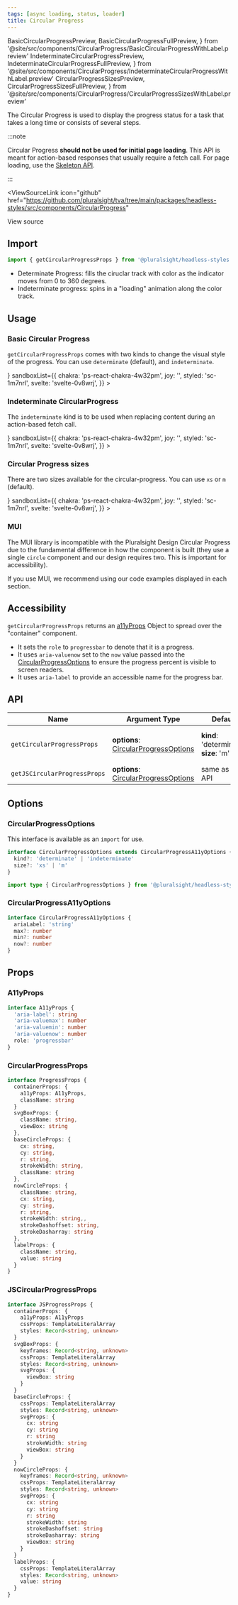 ```yaml
---
tags: [async loading, status, loader]
title: Circular Progress
---
```


  BasicCircularProgressPreview,
  BasicCircularProgressFullPreview,
} from '@site/src/components/CircularProgress/BasicCircularProgressWithLabel.preview'
  IndeterminateCircularProgressPreview,
  IndeterminateCircularProgressFullPreview,
} from '@site/src/components/CircularProgress/IndeterminateCircularProgressWithLabel.preview'
  CircularProgressSizesPreview,
  CircularProgressSizesFullPreview,
} from '@site/src/components/CircularProgress/CircularProgressSizesWithLabel.preview'

The Circular Progress is used to display the progress status for a task that takes a long time or consists of several steps.

:::note

Circular Progress **should not be used for initial page loading**. This API is meant for action-based responses that usually require a fetch call. For page loading, use the [Skeleton API](./Skeleton.mdx).

:::

<ViewSourceLink
  icon="github"
  href="https://github.com/pluralsight/tva/tree/main/packages/headless-styles/src/components/CircularProgress"
>
  View source
</ViewSourceLink>

## Import

```javascript
import { getCircularProgressProps } from '@pluralsight/headless-styles'
```

- Determinate Progress: fills the ciruclar track with color as the indicator moves from 0 to 360 degrees.
- Indeterminate progress: spins in a "loading" animation along the color track.

## Usage

### Basic Circular Progress

`getCircularProgressProps` comes with two kinds to change the visual style of the progress. You can use `determinate` (default), and `indeterminate`.

<BasicCircularProgress />
<LiveExampleTabs
  fullCode={<BasicCircularProgressFullPreview />}
  sandboxList={{
    chakra: 'ps-react-chakra-4w32pm',
    joy: '',
    styled: 'sc-1m7nrl',
    svelte: 'svelte-0v8wrj',
  }}
>
  <BasicCircularProgressPreview />
</LiveExampleTabs>

### Indeterminate CircularProgress

The `indeterminate` kind is to be used when replacing content during an action-based fetch call.

<IndeterminateCircularProgress />
<LiveExampleTabs
  fullCode={<IndeterminateCircularProgressFullPreview />}
  sandboxList={{
    chakra: 'ps-react-chakra-4w32pm',
    joy: '',
    styled: 'sc-1m7nrl',
    svelte: 'svelte-0v8wrj',
  }}
>
  <IndeterminateCircularProgressPreview />
</LiveExampleTabs>

### Circular Progress sizes

There are two sizes available for the circular-progress. You can use `xs` or `m` (default).

<CircularProgressSizes />
<LiveExampleTabs
  fullCode={<CircularProgressSizesFullPreview />}
  sandboxList={{
    chakra: 'ps-react-chakra-4w32pm',
    joy: '',
    styled: 'sc-1m7nrl',
    svelte: 'svelte-0v8wrj',
  }}
>
  <CircularProgressSizesPreview />
</LiveExampleTabs>

### MUI

The MUI library is incompatible with the Pluralsight Design Circular Progress due to the fundamental difference in how the component is built (they use a single `circle` component and our design requires two. This is important for accessibility).

If you use MUI, we recommend using our code examples displayed in each section.

## Accessibility

`getCircularProgressProps` returns an [a11yProps](#a11yprops) Object to spread over the "container" component.

- It sets the `role` to `progressbar` to denote that it is a progress.
- It uses `aria-valuenow` set to the `now` value passed into the [CircularProgressOptions](#circularprogressoptions) to ensure the progress percent is visible to screen readers.
- It uses `aria-label` to provide an accessible name for the progress bar.

## API

| Name                         | Argument Type                                                    | Default                                      | Description                        |
| ---------------------------- | ---------------------------------------------------------------- | -------------------------------------------- | ---------------------------------- |
| `getCircularProgressProps`   | **options**: [CircularProgressOptions](#circularprogressoptions) | **kind**: 'determinate', <br />**size**: 'm' | Get main circular-progress styles. |
| `getJSCircularProgressProps` | **options**: [CircularProgressOptions](#circularprogressoptions) | same as CSS API                              | CSS-in-JS API.                     |

## Options

### CircularProgressOptions

This interface is available as an `import` for use.

```typescript
interface CircularProgressOptions extends CircularProgressA11yOptions {
  kind?: 'determinate' | 'indeterminate'
  size?: 'xs' | 'm'
}
```

```typescript title="Import example"
import type { CircularProgressOptions } from '@pluralsight/headless-styles/types'
```

### CircularProgressA11yOptions

```typescript
interface CircularProgressA11yOptions {
  ariaLabel: 'string'
  max?: number
  min?: number
  now?: number
}
```

## Props

### A11yProps

```typescript
interface A11yProps {
  'aria-label': string
  'aria-valuemax': number
  'aria-valuemin': number
  'aria-valuenow': number
  role: 'progressbar'
}
```

### CircularProgressProps

```typescript
interface ProgressProps {
  containerProps: {
    a11yProps: A11yProps,
    className: string
  }
  svgBoxProps: {
    className: string,
    viewBox: string
  },
  baseCircleProps: {
    cx: string,
    cy: string,
    r: string,
    strokeWidth: string,
    className: string
  },
  nowCircleProps: {
    className: string,
    cx: string,
    cy: string,
    r: string,
    strokeWidth: string,,
    strokeDashoffset: string,
    strokeDasharray: string
  },
  labelProps: {
    className: string,
    value: string
  }
}
```

### JSCircularProgressProps

```typescript
interface JSProgressProps {
  containerProps: {
    a11yProps: A11yProps
    cssProps: TemplateLiteralArray
    styles: Record<string, unknown>
  }
  svgBoxProps: {
    keyframes: Record<string, unknown>
    cssProps: TemplateLiteralArray
    styles: Record<string, unknown>
    svgProps: {
      viewBox: string
    }
  }
  baseCircleProps: {
    cssProps: TemplateLiteralArray
    styles: Record<string, unknown>
    svgProps: {
      cx: string
      cy: string
      r: string
      strokeWidth: string
      viewBox: string
    }
  }
  nowCircleProps: {
    keyframes: Record<string, unknown>
    cssProps: TemplateLiteralArray
    styles: Record<string, unknown>
    svgProps: {
      cx: string
      cy: string
      r: string
      strokeWidth: string
      strokeDashoffset: string
      strokeDasharray: string
      viewBox: string
    }
  }
  labelProps: {
    cssProps: TemplateLiteralArray
    styles: Record<string, unknown>
    value: string
  }
}
```
